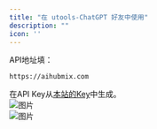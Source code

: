 ```yaml
---
title: "在 utools-ChatGPT 好友中使用"
description: ""
icon: ''
---
```


API地址填：
```
https://aihubmix.com
```  
在API Key从[本站的Key](https://aihubmix.com/token)中生成。  
![图片](../media/utools1.png)  
![图片](../media/utools2.png)  